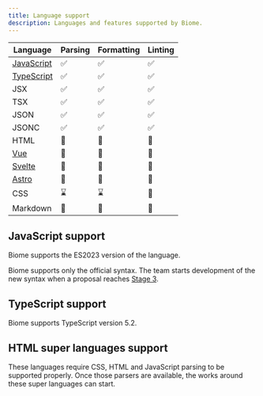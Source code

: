 ```yaml
---
title: Language support
description: Languages and features supported by Biome.
---
```


| Language                                | Parsing                                                 | Formatting                                              | Linting                                                 |
|-----------------------------------------|---------------------------------------------------------|---------------------------------------------------------|---------------------------------------------------------|
| [JavaScript](#javascript-support)       | <span aria-label="Supported" role="img">✅</span>        | <span aria-label="Supported" role="img">✅</span>        | <span aria-label="Supported" role="img">✅</span>        |
| [TypeScript](#typescript-support)       | <span aria-label="Supported" role="img">✅</span>        | <span aria-label="Supported" role="img">✅</span>        | <span aria-label="Supported" role="img">✅</span>        |
| JSX                                     | <span aria-label="Supported" role="img">✅</span>        | <span aria-label="Supported" role="img">✅</span>        | <span aria-label="Supported" role="img">✅</span>        |
| TSX                                     | <span aria-label="Supported" role="img">✅</span>        | <span aria-label="Supported" role="img">✅</span>        | <span aria-label="Supported" role="img">✅</span>        |
| JSON                                    | <span aria-label="Supported" role="img">✅</span>        | <span aria-label="Supported" role="img">✅</span>        | <span aria-label="Supported" role="img">✅</span>        |
| JSONC                                   | <span aria-label="Supported" role="img">✅</span>        | <span aria-label="Supported" role="img">✅</span>        | <span aria-label="Supported" role="img">✅</span>        |
| HTML                                    | <span aria-label="Not in Progress" role="img">🚫</span> | <span aria-label="Not in Progress" role="img">🚫</span> | <span aria-label="Not in Progress" role="img">🚫</span> |
| [Vue](#html-super-languages-support)    | <span aria-label="Not in Progress" role="img">🚫</span> | <span aria-label="Not in Progress" role="img">🚫</span> | <span aria-label="Not in Progress" role="img">🚫</span> |
| [Svelte](#html-super-languages-support) | <span aria-label="Not in Progress" role="img">🚫</span> | <span aria-label="Not in Progress" role="img">🚫</span> | <span aria-label="Not in Progress" role="img">🚫</span> |
| [Astro](#html-super-languages-support)  | <span aria-label="Not in Progress" role="img">🚫</span> | <span aria-label="Not in Progress" role="img">🚫</span> | <span aria-label="Not in Progress" role="img">🚫</span> |
| CSS                                     | <span aria-label="In Progress" role="img">⌛️</span>     | <span aria-label="In Progress" role="img">⌛️</span>     | <span aria-label="Not in Progress" role="img">🚫</span> |
| Markdown                                | <span aria-label="Not in progress" role="img">🚫</span> | <span aria-label="Not in Progress" role="img">🚫</span> | <span aria-label="Not in Progress" role="img">🚫</span> |


## JavaScript support

Biome supports the ES2023 version of the language.

Biome supports only the official syntax. The team starts development of the new syntax when a proposal reaches
[Stage 3](https://github.com/tc39/proposals#stage-3).

## TypeScript support

Biome supports TypeScript version 5.2.

## HTML super languages support

These languages require CSS, HTML and JavaScript parsing to be supported properly. Once those parsers are
available, the works around these super languages can start.

